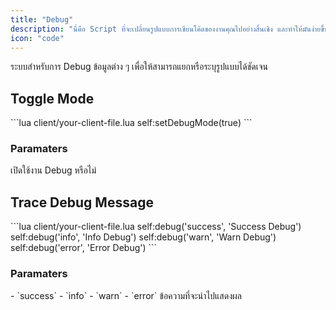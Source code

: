 ```yaml
---
title: "Debug"
description: "นี่คือ Script ที่จะเปลี่ยนรูปแบบการเขียนโค้ดของงานคุณไปอย่างสิ้นเชิง และทำให้มันง่ายขึ้นด้วย ns_core ของพวกเรา (Replacer of 999s-bridge)"
icon: "code"
---
```


ระบบสำหรับการ Debug ข้อมูลต่าง ๆ เพื่อให้สามารถแยกหรือระบุรูปแบบได้ชัดเจน

## Toggle Mode

<CodeGroup>
```lua client/your-client-file.lua
self:setDebugMode(true)
```
</CodeGroup>

### Paramaters

<ParamField path="enabled" type="boolean" required>
    เปิดใช้งาน Debug หรือไม่
</ParamField>

## Trace Debug Message

<CodeGroup>
```lua client/your-client-file.lua
self:debug('success', 'Success Debug')
self:debug('info', 'Info Debug')
self:debug('warn', 'Warn Debug')
self:debug('error', 'Error Debug')
```
</CodeGroup>

### Paramaters

<ParamField path="prefix" type="enum" required>
    <Expandable title="enums">
        - `success`
        - `info`
        - `warn`
        - `error`
    </Expandable>
</ParamField>

<ParamField path="text" type="string" required>
    ข้อความที่จะนำไปแสดงผล
</ParamField>
